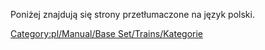 Poniżej znajdują się strony przetłumaczone na język polski.

[[Category:pl/Manual/Base Set/Trains/Kategorie]]